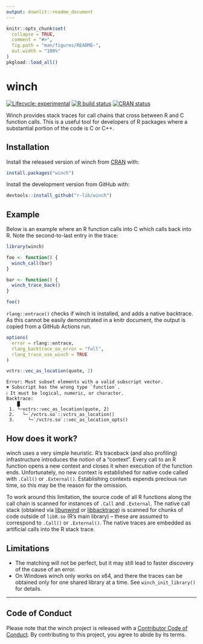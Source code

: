 ```yaml
---
output: downlit::readme_document
---
```


<!-- README.md is generated from README.Rmd. Please edit that file -->

```r
knitr::opts_chunk$set(
  collapse = TRUE,
  comment = "#>",
  fig.path = "man/figures/README-",
  out.width = "100%"
)
pkgload::load_all()
```

# winch

<!-- badges: start -->
[![Lifecycle: experimental](https://img.shields.io/badge/lifecycle-experimental-orange.svg)](https://lifecycle.r-lib.org/articles/stages.html)
[![R build status](https://github.com/r-prof/winch/workflows/rcc/badge.svg)](https://github.com/r-prof/winch/actions)
[![CRAN status](https://www.r-pkg.org/badges/version/winch)](https://CRAN.R-project.org/package=winch)
<!-- badges: end -->

Winch provides stack traces for call chains that cross between R and C function calls.
This is a useful tool for developers of R packages where a substantial portion of the code is C or C++.


## Installation

Install the released version of winch from [CRAN](https://cran.r-project.org/) with:

``` r
install.packages("winch")
```

Install the development version from GitHub with:

``` r
devtools::install_github("r-lib/winch")
```



## Example

Below is an example where an R function calls into C which calls back into R. 
Note the second-to-last entry in the trace:

```r
library(winch)

foo <- function() {
  winch_call(bar)
}

bar <- function() {
  winch_trace_back()
}

foo()
```

`rlang::entrace()` checks if winch is installed, and adds a native backtrace.
As this cannot be easily demonstrated in a knitr document, the output is copied from a GitHub Actions run.

```r
options(
  error = rlang::entrace,
  rlang_backtrace_on_error = "full",
  rlang_trace_use_winch = TRUE
)

vctrs::vec_as_location(quote, 2)
```

```
Error: Must subset elements with a valid subscript vector.
✖ Subscript has the wrong type `function`.
ℹ It must be logical, numeric, or character.
Backtrace:
    █
 1. └─vctrs::vec_as_location(quote, 2)
 2.   └─`/vctrs.so`::vctrs_as_location()
 3.     └─`/vctrs.so`::vec_as_location_opts()
 ```


## How does it work?

winch uses a very simple heuristic.
R's traceback (and also profiling) infrastructure introduces the notion of a "context".
Every call to an R function opens a new context and closes it when execution of the function ends.
Unfortunately, no new context is established for native code called with `.Call()` or `.External()`.
Establishing contexts expends precious run time, so this may be the reason for the omission.

To work around this limitation, the source code of all R functions along the call chain is scanned for instances of `.Call` and `.External`.
The native call stack (obtained via [libunwind](https://github.com/libunwind/libunwind) or [libbacktrace](https://github.com/ianlancetaylor/libbacktrace)) is scanned for chunks of code outside of `libR.so` (R's main library) -- these are assumed to correspond to `.Call()` or `.External()`.
The native traces are embedded as artificial calls into the R stack trace.

## Limitations

- The matching will not be perfect, but it may still lead to faster discovery of the cause of an error.
- On Windows winch only works on x64, and there the traces can be obtained only for one shared library at a time. 
See `winch_init_library()` for details.

---

## Code of Conduct

Please note that the winch project is released with a [Contributor Code of Conduct](https://contributor-covenant.org/version/2/0/CODE_OF_CONDUCT.html). By contributing to this project, you agree to abide by its terms.
